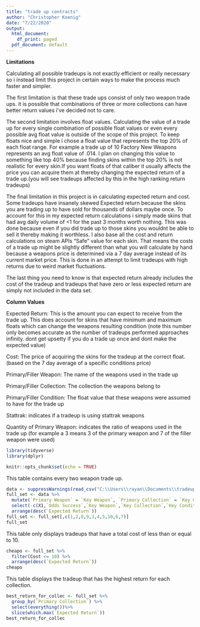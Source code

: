 ---
title: "trade up contracts"
author: "Christopher Koenig"
date: "7/22/2020"
output:
  html_document:
    df_print: paged
  pdf_document: default
---
$\textbf{Limitations}$

Calculating all possible tradeups is not exactly efficient or really necessary so i instead limit this project in certain ways to make the process much faster and simpler.

The first limitation is that these trade ups consist of only two weapon trade ups. it is possible that combinations of three or more collections can have better return values i've decided not to care.

The second limitation involves float values. Calculating the value of a trade up for every single combination of possible float values or even every possible avg float value is outside of the scope of this project. To keep floats nice and simple i chose a float value that represents the top 20% of each float range. For example a trade up of 10 Factory New Weapons represents an avg float value of .014. I plan on changing this value to something like top 40% because finding skins within the top 20% is not realistic for every skin.If you want floats of that caliber it usually affects the price you can acquire them at thereby changing the expected return of a trade up.(you will see tradeups affected by this in the high ranking return tradeups)

The final limitation in this project is in calculating expected return and cost. Some tradeups have insanely skewed Expected return because the skins you are trading up to have sold for thousands of dollars maybe once. To account for this in my expected return calculations i simply made skins that had avg daily volume of <1 for the past 3 months worth nothing. This was done because even if you did trade up to those skins you wouldnt be able to sell it thereby making it worthless. I also base all the cost and return calculations on steam APIs "Safe" value for each skin. That means the costs of a trade up might be slightly different than what you will calculate by hand because a weapons price is determined via a 7 day average instead of its current market price. This is done in an attempt to limit tradeups with high returns due to weird market fluctuations.

The last thing you need to know is that expected return already includes the cost of the tradeup and tradeups that have zero or less expected return are simply not included in the data set.

$\textbf{Column Values}$

Expected Return: This is the amount you can expect to receive from the trade up. This does account for skins that have minimum and maximum floats which can change the weapons resulting condition (note this number only becomes accurate as the number of tradeups performed approaches infinity. dont get upsetty if you do a trade up once and dont make the expected value)

Cost: The price of acquiring the skins for the tradeup at the correct float. (based on the 7 day average of a specific conditions price)

Primary/Filler Weapon: The name of the weapons used in the trade up

Primary/Filler Collection: The collection the weapons belong to

Primary/Filler Condition: The float value that these weapons were assumed to have for the trade up

Stattrak: indicates if a tradeup is using stattrak weapons

Quantity of Primary Weapon: indicates the ratio of weapons used in the trade up (for example a 3 means 3 of the primary weapon and 7 of the filler weapon were used)



```{r setup, include=FALSE}
library(tidyverse)
library(dplyr)

knitr::opts_chunk$set(echo = TRUE)
```
This table contains every two weapon trade up.
```{r, message=FALSE}
data <- suppressWarnings(read_csv("C:\\Users\\rayan\\Documents\\tradeup_data.csv"))
full_set <- data %>%
  mutate(`Primary Weapon` = `Key Weapon`, `Primary Collection` = `Key Collection`,`Primary Condition` = `Key Condition` ) %>%
  select(-c(X1,`Odds Success`,`Key Weapon`,`Key Collection`,`Key Condition`)) %>%
  arrange(desc(`Expected Return`))
full_set <- full_set[,c(1,2,8,9,3,4,5,10,6,7)]
full_set
```
This table only displays tradeups that have a total cost of less than or equal to 10.
```{r}
cheapo <- full_set %>%
  filter(Cost <= 10) %>%
  arrange(desc(`Expected Return`))
cheapo
```
This table displays the tradeup that has the highest return for each collection.
```{r}
best_return_for_collec <- full_set %>%
  group_by(`Primary Collection`) %>%
  select(everything())%>%
  slice(which.max(`Expected Return`))
best_return_for_collec
```